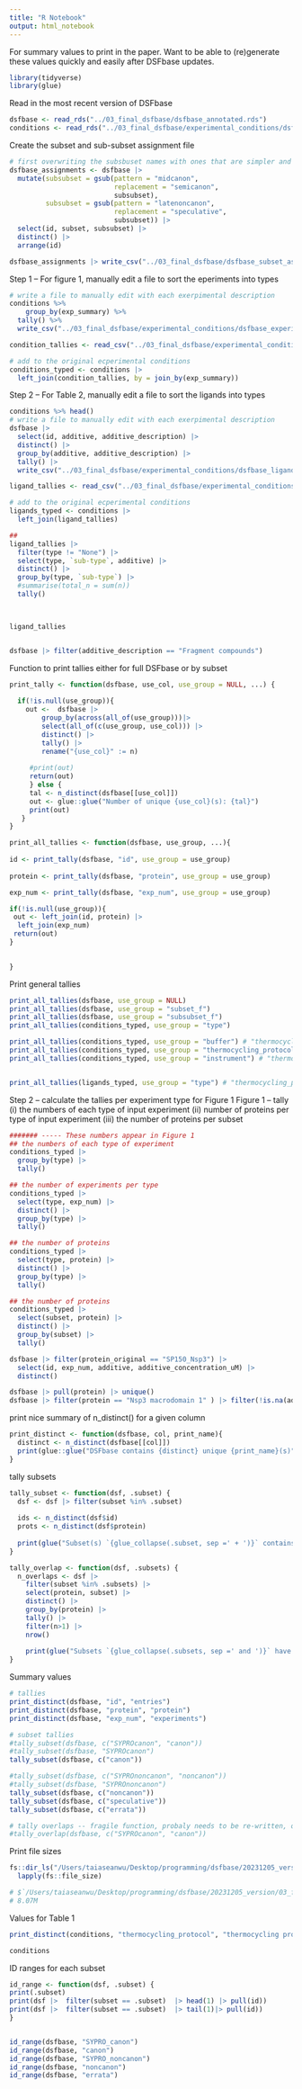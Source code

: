 ```yaml
---
title: "R Notebook"
output: html_notebook
---
```


For summary values to print in the paper. Want to be able to (re)generate these values quickly and easily after DSFbase updates. 

```r
library(tidyverse)
library(glue)
```

Read in the most recent version of DSFbase
```r
dsfbase <- read_rds("../03_final_dsfbase/dsfbase_annotated.rds")
conditions <- read_rds("../03_final_dsfbase/experimental_conditions/dsfbase_experimental_conditions.rds")
```

Create the subset and sub-subset assignment file
```r
# first overwriting the subsbuset names with ones that are simpler and make more sense
dsfbase_assignments <- dsfbase |> 
  mutate(subsubset = gsub(pattern = "midcanon",
                          replacement = "semicanon",
                          subsubset),
         subsubset = gsub(pattern = "latenoncanon",
                          replacement = "speculative",
                          subsubset)) |> 
  select(id, subset, subsubset) |> 
  distinct() |> 
  arrange(id)

dsfbase_assignments |> write_csv("../03_final_dsfbase/dsfbase_subset_assignments.csv")
```


Step 1 -- For figure 1, manually edit a file to sort the eperiments into types
```r
# write a file to manually edit with each exerpimental description
conditions %>% 
    group_by(exp_summary) %>% 
  tally() %>% 
  write_csv("../03_final_dsfbase/experimental_conditions/dsfbase_experimental_conditions_tallies.csv")

condition_tallies <- read_csv("../03_final_dsfbase/experimental_conditions/dsfbase_experimental_conditions_tallies.csv")

# add to the original ecperimental conditions
conditions_typed <- conditions |> 
  left_join(condition_tallies, by = join_by(exp_summary))
```

Step 2 -- For Table 2, manually edit a file to sort the ligands into types
```r
conditions %>% head()
# write a file to manually edit with each exerpimental description
dsfbase |> 
  select(id, additive, additive_description) |> 
  distinct() |> 
  group_by(additive, additive_description) |> 
  tally() |> 
  write_csv("../03_final_dsfbase/experimental_conditions/dsfbase_ligand_types_to_edit.csv")

ligand_tallies <- read_csv("../03_final_dsfbase/experimental_conditions/dsfbase_ligand_types_manually_edited.csv")

# add to the original ecperimental conditions
ligands_typed <- conditions |> 
  left_join(ligand_tallies)

## 
ligand_tallies |> 
  filter(type != "None") |> 
  select(type, `sub-type`, additive) |> 
  distinct() |> 
  group_by(type, `sub-type`) |> 
  #summarise(total_n = sum(n))
  tally()
  


ligand_tallies


dsfbase |> filter(additive_description == "Fragment compounds")


```




Function to print tallies either for full DSFbase or by subset
```r
print_tally <- function(dsfbase, use_col, use_group = NULL, ...) {
  
  if(!is.null(use_group)){
    out <-  dsfbase |> 
        group_by(across(all_of(use_group)))|> 
        select(all_of(c(use_group, use_col))) |> 
        distinct() |> 
        tally() |> 
        rename("{use_col}" := n)
     
     #print(out) 
     return(out)
     } else {
     tal <- n_distinct(dsfbase[[use_col]])
     out <- glue::glue("Number of unique {use_col}(s): {tal}")
     print(out)
   }
}

print_all_tallies <- function(dsfbase, use_group, ...){
  
id <- print_tally(dsfbase, "id", use_group = use_group)
  
protein <- print_tally(dsfbase, "protein", use_group = use_group)

exp_num <- print_tally(dsfbase, "exp_num", use_group = use_group)

if(!is.null(use_group)){
 out <- left_join(id, protein) |> 
  left_join(exp_num) 
 return(out)
}

  
}
```

Print general tallies
```r
print_all_tallies(dsfbase, use_group = NULL)
print_all_tallies(dsfbase, use_group = "subset_f")
print_all_tallies(dsfbase, use_group = "subsubset_f")
print_all_tallies(conditions_typed, use_group = "type")

print_all_tallies(conditions_typed, use_group = "buffer") # "thermocycling_protocol
print_all_tallies(conditions_typed, use_group = "thermocycling_protocol") # "thermocycling_protocol
print_all_tallies(conditions_typed, use_group = "instrument") # "thermocycling_protocol


print_all_tallies(ligands_typed, use_group = "type") # "thermocycling_protocol

```



Step 2 -- calculate the tallies per experiment type for Figure 1
Figure 1 -- tally 
(i) the numbers of each type of input experiment
(ii) number of proteins per type of input experiment
(iii) the number of proteins per subset
```r
####### ----- These numbers appear in Figure 1
## the numbers of each type of experiment
conditions_typed |> 
  group_by(type) |> 
  tally()

## the number of experiments per type
conditions_typed |> 
  select(type, exp_num) |> 
  distinct() |> 
  group_by(type) |> 
  tally()

## the number of proteins
conditions_typed |> 
  select(type, protein) |> 
  distinct() |> 
  group_by(type) |> 
  tally()

## the number of proteins
conditions_typed |> 
  select(subset, protein) |> 
  distinct() |> 
  group_by(subset) |> 
  tally()
```


```r
dsfbase |> filter(protein_original == "SP150_Nsp3") |> 
  select(id, exp_num, additive, additive_concentration_uM) |> 
  distinct()

dsfbase |> pull(protein) |> unique()
dsfbase |> filter(protein == "Nsp3 macrodomain 1" ) |> filter(!is.na(additive)) |> pull(exp_summary) |> unique()
```

print nice summary of n_distinct() for a given column
```r
print_distinct <- function(dsfbase, col, print_name){
  distinct <- n_distinct(dsfbase[[col]])
  print(glue::glue("DSFbase contains {distinct} unique {print_name}(s)"))
}
```

tally subsets
```r
tally_subset <- function(dsf, .subset) {
  dsf <- dsf |> filter(subset %in% .subset)
  
  ids <- n_distinct(dsf$id)
  prots <- n_distinct(dsf$protein)
  
  print(glue("Subset(s) `{glue_collapse(.subset, sep =' + ')}` contains {ids} unique entries for {prots} different proteins"))
} 

tally_overlap <- function(dsf, .subsets) {
  n_overlaps <- dsf |> 
    filter(subset %in% .subsets) |> 
    select(protein, subset) |> 
    distinct() |> 
    group_by(protein) |> 
    tally() |> 
    filter(n>1) |> 
    nrow()
  
    print(glue("Subsets `{glue_collapse(.subsets, sep =' and ')}` have {n_overlaps} proteins in common."))
}
```

Summary values
```r
# tallies
print_distinct(dsfbase, "id", "entries")
print_distinct(dsfbase, "protein", "protein")
print_distinct(dsfbase, "exp_num", "experiments")

# subset tallies
#tally_subset(dsfbase, c("SYPROcanon", "canon"))
#tally_subset(dsfbase, "SYPROcanon")
tally_subset(dsfbase, c("canon"))

#tally_subset(dsfbase, c("SYPROnoncanon", "noncanon"))
#tally_subset(dsfbase, "SYPROnoncanon")
tally_subset(dsfbase, c("noncanon"))
tally_subset(dsfbase, c("speculative"))
tally_subset(dsfbase, c("errata"))

# tally overlaps -- fragile function, probaly needs to be re-written, or isn't worth writing
#tally_overlap(dsfbase, c("SYPROcanon", "canon"))
```

Print file sizes
```r
fs::dir_ls("/Users/taiaseanwu/Desktop/programming/dsfbase/20231205_version/03_final_dsfbase/csvs") |> 
  lapply(fs::file_size)

# $`/Users/taiaseanwu/Desktop/programming/dsfbase/20231205_version/03_final_dsfbase/csvs/dsfbase_v001_normalized_6235_entries.csv`
# 8.07M
```

Values for Table 1
```r
print_distinct(conditions, "thermocycling_protocol", "thermocycling protocol")

conditions

```

ID ranges for each subset
```r
id_range <- function(dsf, .subset) {
print(.subset)
print(dsf |>  filter(subset == .subset)  |> head(1) |> pull(id))
print(dsf |>  filter(subset == .subset)  |> tail(1)|> pull(id))
}


id_range(dsfbase, "SYPRO_canon") 
id_range(dsfbase, "canon") 
id_range(dsfbase, "SYPRO_noncanon") 
id_range(dsfbase, "noncanon") 
id_range(dsfbase, "errata") 
```



